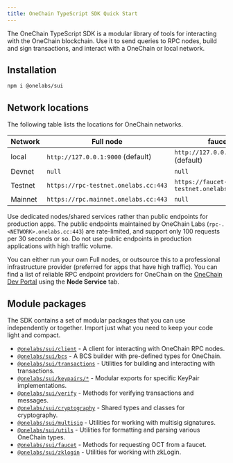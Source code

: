 ```yaml
---
title: OneChain TypeScript SDK Quick Start
---
```


The OneChain TypeScript SDK is a modular library of tools for interacting with the OneChain blockchain. Use it
to send queries to RPC nodes, build and sign transactions, and interact with a OneChain or local network.

## Installation

```sh npm2yarn
npm i @onelabs/sui
```

## Network locations

The following table lists the locations for OneChain networks.

| Network | Full node                             | faucet                                |
| ------- | ------------------------------------- | ------------------------------------- |
| local   | `http://127.0.0.1:9000` (default)     | `http://127.0.0.1:9123/gas` (default) |
| Devnet  | `null`                                | `null`    |
| Testnet | `https://rpc-testnet.onelabs.cc:443`  | `https://faucet-testnet.onelabs.cc:443`|
| Mainnet | `https://rpc.mainnet.onelabs.cc:443`  | `null`                                |

<Callout type="warn">

Use dedicated nodes/shared services rather than public endpoints for production apps. The public
endpoints maintained by OneChain Labs (`rpc-.<NETWORK>.onelabs.cc:443`) are rate-limited, and support
only 100 requests per 30 seconds or so. Do not use public endpoints in production applications with
high traffic volume.

You can either run your own Full nodes, or outsource this to a professional infrastructure provider
(preferred for apps that have high traffic). You can find a list of reliable RPC endpoint providers
for OneChain on the [OneChain Dev Portal](https://sui.io/developers#dev-tools) using the **Node Service** tab.

</Callout>

## Module packages

The SDK contains a set of modular packages that you can use independently or together. Import just
what you need to keep your code light and compact.

- [`@onelabs/sui/client`](/typescript/sui-client) - A client for interacting with OneChain RPC nodes.
- [`@onelabs/sui/bcs`](/typescript/bcs) - A BCS builder with pre-defined types for OneChain.
- [`@onelabs/sui/transactions`](/typescript/transaction-building/basics) - Utilities for building and
  interacting with transactions.
- [`@onelabs/sui/keypairs/*`](/typescript/cryptography/keypairs) - Modular exports for specific
  KeyPair implementations.
- [`@onelabs/sui/verify`](/typescript/cryptography/keypairs#verifying-signatures-without-a-key-pair) -
  Methods for verifying transactions and messages.
- [`@onelabs/sui/cryptography`](/typescript/cryptography/keypairs) - Shared types and classes for
  cryptography.
- [`@onelabs/sui/multisig`](/typescript/cryptography/multisig) - Utilities for working with multisig
  signatures.
- [`@onelabs/sui/utils`](/typescript/utils) - Utilities for formatting and parsing various OneChain types.
- [`@onelabs/sui/faucet`](/typescript/faucet) - Methods for requesting OCT from a faucet.
- [`@onelabs/sui/zklogin`](/typescript/zklogin) - Utilities for working with zkLogin.
